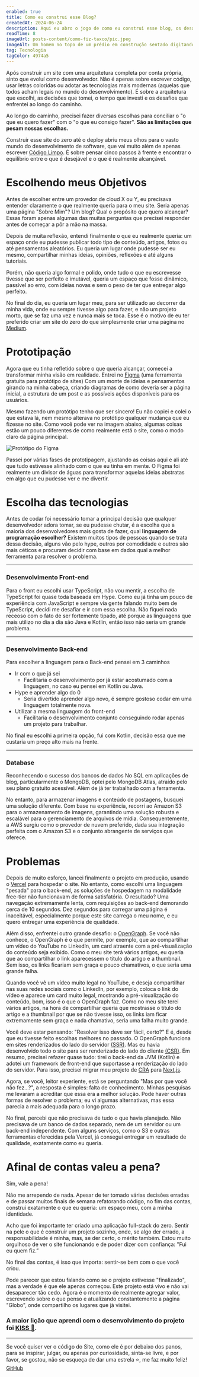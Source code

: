 ```yaml
---
enabled: true
title: Como eu construi esse Blog?
createdAt: 2024-06-24
description: Aqui eu abro o jogo de como eu construi esse blog, os desafios e limitações que tive no caminho.
readTime: 8
imageUrl: posts-content/como-fiz-taxco/pic.jpeg
imageAlt: Um homem no topo de um prédio em construção sentado digitando em seu teclado.
tag: Tecnologia
tagColor: 4974a5   
---
```


Após construir um site com uma arquitetura completa por conta própria, sinto que evoluí como desenvolvedor. Não é apenas sobre escrever código, usar letras coloridas ou adotar as tecnologias mais modernas (aquelas que todos acham legais no mundo do desenvolvimento). É sobre a arquitetura que escolhi, as decisões que tomei, o tempo que investi e os desafios que enfrentei ao longo do caminho.

Ao longo do caminho, precisei fazer diversas escolhas para conciliar o "o que eu quero fazer" com o "o que eu consigo fazer". **São as limitações que pesam nossas escolhas.** 

Construir esse site do zero até o deploy abriu meus olhos para o vasto mundo do desenvolvimento de software, que vai muito além de apenas escrever [Código Limpo](https://www.amazon.com.br/dp/0132350882?skipTwisterOG=1&linkCode=sl1&tag=taxco-20&linkId=f078a48fb74f52b24c0aa806dc4ab997&language=pt_BR&ref_=as_li_ss_tl). É sobre pensar cinco passos à frente e encontrar o equilíbrio entre o que é desejável e o que é realmente alcançável.

# Escolhendo meus Objetivos

Antes de escolher entre um provedor de cloud X ou Y, eu precisava entender claramente o que realmente queria para o meu site. Seria apenas uma página "Sobre Mim"? Um blog? Qual o propósito que quero alcançar? Essas foram apenas algumas das muitas perguntas que precisei responder antes de começar a pôr a mão na massa.

Depois de muita reflexão, entendi finalmente o que eu realmente queria: um espaço onde eu pudesse publicar todo tipo de conteúdo, artigos, fotos ou até pensamentos aleatórios. Eu queria um lugar onde pudesse ser eu mesmo, compartilhar minhas ideias, opiniões, reflexões e até alguns tutoriais. 

Porém, não queria algo formal e polido, onde tudo o que eu escrevesse tivesse que ser perfeito e imutável, queria um espaço que fosse dinâmico, passível ao erro, com ideias novas e sem o peso de ter que entregar algo perfeito.

No final do dia, eu queria um lugar meu, para ser utilizado ao decorrer da minha vida, onde eu sempre tivesse algo para fazer, e não um projeto morto, que se faz uma vez e nunca mais se toca. Esse é o motivo de eu ter preferido criar um site do zero do que simplesmente criar uma página no [Medium](https://medium.com/).

# Prototipação

Agora que eu tinha refletido sobre o que queria alcançar, comecei a transformar minha visão em realidade. Entrei no [Figma](http://figma.com) (uma ferramenta gratuita para protótipo de sites) Com um monte de ideias e pensamentos girando na minha cabeça, criando diagramas de como deveria ser a página inicial, a estrutura de um post e as possíveis ações disponíveis para os usuários. 

Mesmo fazendo um protótipo tenho que ser sincero! Eu não copiei e colei o que estava lá, nem mesmo alterava no protótipo qualquer mudança que eu fizesse no site. Como você pode ver na imagem abaixo, algumas coisas estão um pouco diferentes de como realmente está o site, como o modo claro da página principal.

![Protótipo do Figma](https://taxco-bucket.s3.us-east-2.amazonaws.com/local-articles/how-i-made-taxco/preview-figma.jpeg)

Passei por várias fases de prototipagem, ajustando as coisas aqui e ali até que tudo estivesse alinhado com o que eu tinha em mente. O Figma foi realmente um divisor de águas para transformar aquelas ideias abstratas em algo que eu pudesse ver e me divertir.

# Escolha das tecnologias

Antes de codar foi necessário tomar a principal decisão que qualquer desenvolvedor adora tomar, se eu pudesse chutar, é a escolha que a maioria dos desenvolvedores mais gosta de fazer, qual **linguagem de programação escolher?** Existem muitos tipos de pessoas quando se trata dessa decisão, alguns vão pelo hype, outros por comodidade e outros são mais céticos e procuram decidir com base em dados qual a melhor ferramenta para resolver o problema. 

---

### Desenvolvimento Front-end

Para o front eu escolhi usar TypeScript, não vou mentir, a escolha de TypeScript foi quase toda baseada em Hype. Como eu já tinha um pouco de experiência com JavaScript e sempre via gente falando muito bem de TypeScript, decidi me desafiar e ir com essa escolha. Não fiquei nada receoso com o fato de ser fortemente tipado, até porque as linguagens que mais utilizo no dia a dia são Java e Kotlin, então isso não seria um grande problema.

---

### Desenvolvimento Back-end

Para escolher a linguagem para o Back-end pensei em 3 caminhos

- Ir com o que já sei
    - Facilitaria o desenvolvimento por já estar acostumado com a linguagem, no caso eu pensei em Kotlin ou Java.
- Hype e aprender algo do 0
    - Seria divertido aprender algo novo, é sempre gostoso codar em uma linguagem totalmente nova.
- Utilizar a mesma linguagem do front-end
    - Facilitaria o desenvolvimento conjunto conseguindo rodar apenas um projeto para trabalhar.

No final eu escolhi a primeira opção, fui com Kotlin, decisão essa que me custaria um preço alto mais na frente.

---

### Database

Reconhecendo o sucesso dos bancos de dados No SQL em aplicações de blog, particularmente o MongoDB, optei pelo MongoDB Atlas, atraído pelo seu plano gratuito acessível. Além de já ter trabalhado com a ferramenta.

No entanto, para armazenar imagens e conteúdo de postagens, busquei uma solução diferente. Com base na experiência, recorri ao Amazon S3 para o armazenamento de imagens, garantindo uma solução robusta e escalável para o gerenciamento de arquivos de mídia. Consequentemente, a AWS surgiu como o provedor de nuvem preferido, dada sua integração perfeita com o Amazon S3 e o conjunto abrangente de serviços que oferece.

# Problemas

Depois de muito esforço, lancei finalmente o projeto em produção, usando o [Vercel](https://vercel.com/) para hospedar o site. No entanto, como escolhi uma linguagem "pesada" para o back-end, as soluções de hospedagem na modalidade free-tier não funcionavam de forma satisfatória. O resultado? Uma navegação extremamente lenta, com requisições ao back-end demorando cerca de 10 segundos. Dez segundos para carregar uma página é inaceitável, especialmente porque este site carrega o meu nome, e eu quero entregar uma experiência de qualidade.

Além disso, enfrentei outro grande desafio: o [OpenGraph](https://ogp.me/). Se você não conhece, o OpenGraph é o que permite, por exemplo, que ao compartilhar um vídeo do YouTube no LinkedIn, um card atraente com a pré-visualização do conteúdo seja exibido. Como o meu site terá vários artigos, eu queria que ao compartilhar o link aparecessem o título do artigo e a thumbnail. Sem isso, os links ficariam sem graça e pouco chamativos, o que seria uma grande falha.

Quando você vê um vídeo muito legal no YouTube, e deseja compartilhar nas suas redes sociais como o LinkedIn, por exemplo, coloca o link do vídeo e aparece um card muito legal, mostrando a pré-visualização do conteúdo, bom, isso é o que o OpenGraph faz. Como no meu site terei vários artigos, na hora de compartilhar queria que mostrasse o título do artigo e a thumbnail por que se não tivesse isso, os links iam ficar extremamente sem graça e nada chamativo, seria uma falha muito grande.

Você deve estar pensando: "Resolver isso deve ser fácil, certo?" E é, desde que eu tivesse feito escolhas melhores no passado. O OpenGraph funciona em sites renderizados do lado do servidor [(SSR)](https://www.sqlshack.com/sql-server-reporting-services-architecture-and-component-topology/). Mas eu havia desenvolvido todo o site para ser renderizado do lado do cliente [(CSR)](https://prismic.io/blog/client-side-rendering). Em resumo, precisei refazer quase tudo: tirei o back-end da JVM (Kotlin) e adotei um framework de front-end que suportasse a renderização do lado do servidor. Para isso, precisei migrar meu projeto de [CRA](https://create-react-app.dev/) para [Next.js](https://nextjs.org/).

Agora, se você, leitor experiente, está se perguntando "Mas por que você não fez...?", a resposta é simples: falta de conhecimento. Minhas pesquisas me levaram a acreditar que essa era a melhor solução. Pode haver outras formas de resolver o problema; eu vi algumas alternativas, mas essa parecia a mais adequada para o longo prazo.

No final, percebi que não precisava de tudo o que havia planejado. Não precisava de um banco de dados separado, nem de um servidor ou um back-end independente. Com alguns serviços, como o S3 e outras ferramentas oferecidas pela Vercel, já consegui entregar um resultado de qualidade, exatamente como eu queria.

# Afinal de contas valeu a pena?

Sim, vale a pena!

Não me arrependo de nada. Apesar de ter tomado várias decisões erradas e de passar muitos finais de semana refatorando código, no fim das contas, construí exatamente o que eu queria: um espaço meu, com a minha identidade.

Acho que foi importante ter criado uma aplicação full-stack do zero. Sentir na pele o que é construir um projeto sozinho, onde, se algo der errado, a responsabilidade é minha, mas, se der certo, o mérito também. Estou muito orgulhoso de ver o site funcionando e de poder dizer com confiança: "Fui eu quem fiz.”

No final das contas, é isso que importa: sentir-se bem com o que você criou.

Pode parecer que estou falando como se o projeto estivesse "finalizado", mas a verdade é que ele apenas começou. Este projeto está vivo e não vai desaparecer tão cedo. Agora é o momento de realmente agregar valor, escrevendo sobre o que penso e atualizando constantemente a página "Globo", onde compartilho os lugares que já visitei.

### A maior lição que aprendi com o desenvolvimento do projeto foi [KISS 💋](https://en.wikipedia.org/wiki/KISS_principle).

---

Se você quiser ver o código do Site, como ele é por debaixo dos panos, para se inspirar, julgar, ou apenas por curiosidade, sinta-se livre, e por favor, se gostou, não se esqueça de dar uma estrela ⭐, me faz muito feliz! [GitHub](https://github.com/IvanCCO/Blog)

